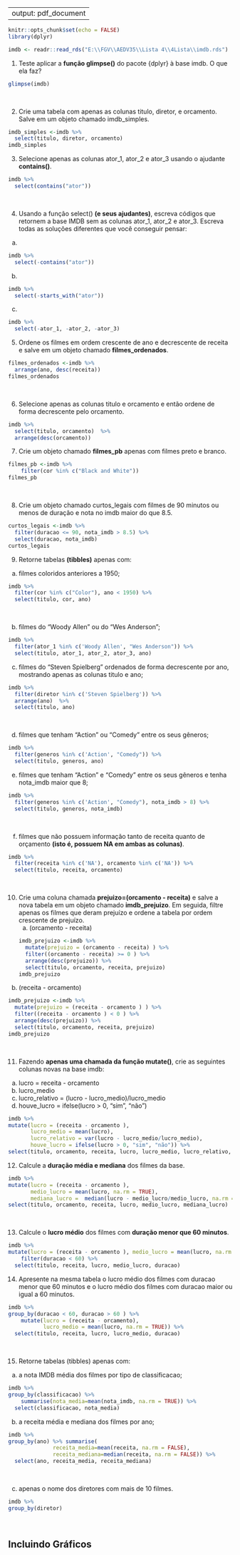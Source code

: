 
---
output: pdf_document
---
\begin{center}

  {\LARGE FUNDAÇÃO GETULIO VARGAS}\\
  \vspace{7cm}

  \textcolor{blue}{\large\textbf{{ANALISE EXPLORATÓRIA DE DADOS E VISUALIZAÇÃO}}}\\
  \vspace{2cm}

  {\large {LUIS ANTONIO ALVES}\\}

  \vspace{9,9cm}
  {\large {São Paulo}}\\
  \vspace{0.15cm}
  {\large {Abril 2021}}
  %\vspace{0.15cm}
\end{center}

\thispagestyle{empty}

\newpage


```r
knitr::opts_chunk$set(echo = FALSE)
library(dplyr) 
```


\begin{center}
  \textcolor{blue}{\large\textbf FAMILIARIZAÇÃO COM O DPLYR}\\
  \vspace{1cm}
\end{center}

\begin{center}
  {\large\textbf Utilize a base imdb nos exercícios a seguir.}\\
  \vspace{1cm}
\end{center}


```r
imdb <- readr::read_rds("E:\\FGV\\AEDV35\\Lista 4\\4Lista\\imdb.rds")
```
1. Teste aplicar a **função glimpse()** do pacote {dplyr} à base imdb. O que ela faz?
```r
glimpse(imdb)
```
\  

2. Crie uma tabela com apenas as colunas titulo, diretor, e orcamento. Salve em um objeto chamado imdb_simples.
```r

imdb_simples <-imdb %>%
  select(titulo, diretor, orcamento)
imdb_simples
```

\newpage

3. Selecione apenas as colunas ator_1, ator_2 e ator_3 usando o ajudante **contains()**.
```r

imdb %>%
  select(contains("ator"))
```
\  

4. Usando a função select() **(e seus ajudantes)**, escreva códigos que retornem a base IMDB sem as colunas ator_1, ator_2 e ator_3. Escreva todas as soluções diferentes que você conseguir pensar:

  a)
```r

imdb %>%
  select(-contains("ator"))

```

\newpage

  b)
```r

imdb %>%
  select(-starts_with("ator"))

```
  c)
```r

imdb %>%
  select(-ator_1, -ator_2, -ator_3)

```
\newpage

5. Ordene os filmes em ordem crescente de ano e decrescente de receita e salve em um objeto chamado **filmes_ordenados**.
```r

filmes_ordenados <-imdb %>%
  arrange(ano, desc(receita))
filmes_ordenados
```
\   

6. Selecione apenas as colunas titulo e orcamento e então ordene de forma decrescente pelo orcamento.
```r

imdb %>%
  select(titulo, orcamento)  %>%
  arrange(desc(orcamento))
```
\newpage

7. Crie um objeto chamado **filmes_pb** apenas com filmes preto e branco.

```r
filmes_pb <-imdb %>% 
    filter(cor %in% c("Black and White"))
filmes_pb
```
\   

8. Crie um objeto chamado curtos_legais com filmes de 90 minutos ou menos de duração e nota no imdb maior do que 8.5.

```r
curtos_legais <-imdb %>% 
  filter(duracao <= 90, nota_imdb > 8.5) %>% 
  select(duracao, nota_imdb)
curtos_legais
```
\newpage

9. Retorne tabelas **(tibbles)** apenas com:

  a. filmes coloridos anteriores a 1950;
  
```r
imdb %>% 
  filter(cor %in% c("Color"), ano < 1950) %>% 
  select(titulo, cor, ano)
```
\  

  b. filmes do “Woody Allen” ou do “Wes Anderson”;
  
```r
imdb %>% 
  filter(ator_1 %in% c('Woody Allen', "Wes Anderson")) %>% 
  select(titulo, ator_1, ator_2, ator_3, ano)
```
\newpage
  c. filmes do “Steven Spielberg” ordenados de forma decrescente por ano, mostrando apenas as colunas      titulo e ano;
    
```r
imdb %>% 
  filter(diretor %in% c('Steven Spielberg')) %>% 
  arrange(ano)  %>% 
  select(titulo, ano)
```
\    

  d. filmes que tenham “Action” ou “Comedy” entre os seus gêneros;
    
```r
imdb %>% 
  filter(generos %in% c('Action', "Comedy")) %>% 
  select(titulo, generos, ano)
```
\newpage

  e. filmes que tenham “Action” e “Comedy” entre os seus gêneros e tenha nota_imdb maior que 8;
    
```r
imdb %>% 
  filter(generos %in% c('Action', "Comedy"), nota_imdb > 8) %>% 
  select(titulo, generos, nota_imdb)
```
\    

  f. filmes que não possuem informação tanto de receita quanto de orçamento **(isto é, possuem NA em         ambas as colunas)**.
    
```r
imdb %>% 
  filter(receita %in% c('NA'), orcamento %in% c('NA')) %>% 
  select(titulo, receita, orcamento)
```
\    


10. Crie uma coluna chamada **prejuizo=(orcamento - receita)** e salve a nova tabela em um objeto chamado **imdb_prejuizo**. Em seguida, filtre apenas os filmes que deram prejuízo e ordene a tabela por ordem crescente de prejuízo.
    a) (orcamento - receita)
```r

imdb_prejuizo <-imdb %>%
  mutate(prejuizo = (orcamento - receita) ) %>% 
  filter((orcamento - receita) >= 0 ) %>% 
  arrange(desc(prejuizo)) %>% 
  select(titulo, orcamento, receita, prejuizo)
imdb_prejuizo
```
\newpage
  b) (receita - orcamento)
```r

imdb_prejuizo <-imdb %>%
  mutate(prejuizo = (receita - orcamento ) ) %>% 
  filter((receita - orcamento ) < 0 ) %>% 
  arrange(desc(prejuizo)) %>% 
  select(titulo, orcamento, receita, prejuizo)
imdb_prejuizo
```
\  

11. Fazendo **apenas uma chamada da função mutate()**, crie as seguintes colunas novas na base imdb:
  a. lucro = receita - orcamento
  b. lucro_medio
  c. lucro_relativo = (lucro - lucro_medio)/lucro_medio
  d. houve_lucro = ifelse(lucro > 0, "sim", "não")

```r

imdb %>%
mutate(lucro = (receita - orcamento ),
       lucro_medio = mean(lucro), 
       lucro_relativo = var(lucro - lucro_medio/lucro_medio),
       houve_lucro = ifelse(lucro > 0, "sim", "não")) %>% 
select(titulo, orcamento, receita, lucro, lucro_medio, lucro_relativo, houve_lucro)
```
\newpage

12. Calcule a **duração média e mediana** dos filmes da base.
```r

imdb %>%
mutate(lucro = (receita - orcamento ),
       medio_lucro = mean(lucro, na.rm = TRUE), 
       mediana_lucro =  median(lucro - medio_lucro/medio_lucro, na.rm = TRUE)) %>% 
select(titulo, orcamento, receita, lucro, medio_lucro, mediana_lucro)
```
\  

13. Calcule o **lucro médio** dos filmes com **duração menor que 60 minutos**.
```r

imdb %>%
mutate(lucro = (receita - orcamento ), medio_lucro = mean(lucro, na.rm = TRUE)) %>% 
    filter(duracao < 60) %>% 
  select(titulo, receita, lucro, medio_lucro, duracao)
```
\newpage

14. Apresente na mesma tabela o lucro médio dos filmes com duracao menor que 60 minutos e o lucro médio dos filmes com duracao maior ou igual a 60 minutos.
```r

imdb %>%
group_by(duracao < 60, duracao > 60 ) %>% 
    mutate(lucro = (receita - orcamento),
           lucro_medio = mean(lucro, na.rm = TRUE)) %>%
  select(titulo, receita, lucro, lucro_medio, duracao)
```

\  

15. Retorne tabelas (tibbles) apenas com:
  a. a nota IMDB média dos filmes por tipo de classificacao;
```r

imdb %>%
group_by(classificacao) %>% 
    summarise(nota_media=mean(nota_imdb, na.rm = TRUE)) %>%
  select(classificacao, nota_media)
```  
\newpage

  b. a receita média e mediana dos filmes por ano;
```r

imdb %>%
group_by(ano) %>% summarise(
              receita_media=mean(receita, na.rm = FALSE),
              receita_mediana=median(receita, na.rm = FALSE)) %>%
  select(ano, receita_media, receita_mediana)
```  

\  

  c. apenas o nome dos diretores com mais de 10 filmes.
```r

imdb %>%
group_by(diretor)
```  

\  


## Incluindo Gráficos



```r

```
